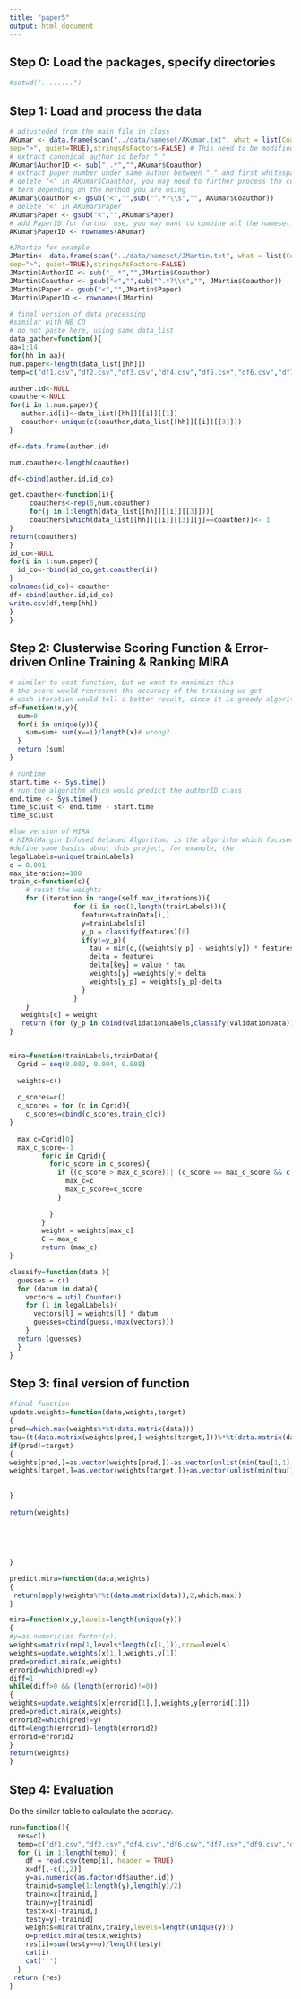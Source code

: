 ```yaml
---
title: "paper5"
output: html_document
---
```


## Step 0: Load the packages, specify directories

```r
#setwd("........")
```

## Step 1: Load and process the data

```r
# adjusteded from the main file in class
AKumar <- data.frame(scan("../data/nameset/AKumar.txt", what = list(Coauthor = "", Paper = "", Journal = ""),
sep=">", quiet=TRUE),stringsAsFactors=FALSE) # This need to be modified for different name set
# extract canonical author id befor "_"
AKumar$AuthorID <- sub("_.*","",AKumar$Coauthor)
# extract paper number under same author between "_" and first whitespace AKumar$PaperNO <- sub(".*_(\\w*)\\s.*", "\\1", AKumar$Coauthor)
# delete "<" in AKumar$Coauthor, you may need to further process the coauthor
# term depending on the method you are using
AKumar$Coauthor <- gsub("<","",sub("^.*?\\s","", AKumar$Coauthor))
# delete "<" in AKumar$Paper
AKumar$Paper <- gsub("<","",AKumar$Paper)
# add PaperID for furthur use, you may want to combine all the nameset files and # then assign the unique ID for all the citations
AKumar$PaperID <- rownames(AKumar)
```

```r
#JMartin for example
JMartin<- data.frame(scan("../data/nameset/JMartin.txt", what = list(Coauthor = "", Paper = "", Journal = ""),
sep=">", quiet=TRUE),stringsAsFactors=FALSE) 
JMartin$AuthorID <- sub("_.*","",JMartin$Coauthor)
JMartin$Coauthor <- gsub("<","",sub("^.*?\\s","", JMartin$Coauthor))
JMartin$Paper <- gsub("<","",JMartin$Paper)
JMartin$PaperID <- rownames(JMartin)
```

```r
# final version of data processing
#similar with NB_CO
# do not paste here, using same data_list
data_gather=function(){
aa=1:14
for(hh in aa){
num.paper<-length(data_list[[hh]])
temp=c("df1.csv","df2.csv","df3.csv","df4.csv","df5.csv","df6.csv","df7.csv","df8.csv","df9.csv","df10.csv","df11.csv","df12.csv","df13.csv","df14.csv")

auther.id<-NULL
coauther<-NULL
for(i in 1:num.paper){
   auther.id[i]<-data_list[[hh]][[i]][[1]]
   coauther<-unique(c(coauther,data_list[[hh]][[i]][[3]]))
}

df<-data.frame(auther.id)

num.coauther<-length(coauther)

df<-cbind(auther.id,id_co) 

get.coauther<-function(i){
     coauthers<-rep(0,num.coauther)
     for(j in 1:length(data_list[[hh]][[i]][[3]])){
     coauthers[which(data_list[[hh]][[i]][[3]][j]==coauther)]<- 1
}
return(coauthers) 
}
id_co<-NULL
for(i in 1:num.paper){
  id_co<-rbind(id_co,get.coauther(i))
}
colnames(id_co)<-coauther
df<-cbind(auther.id,id_co) 
write.csv(df,temp[hh])
}
}
```

## Step 2: Clusterwise Scoring Function & Error-driven Online Training & Ranking MIRA

```r
# similar to cost function, but we want to maximize this
# the score would represent the accuracy of the training we get
# each iteration would tell a better result, since it is greedy algorithm and focused on mistaken part
sf=function(x,y){
  sum=0
  for(i in unique(y)){
    sum=sum+ sum(x==i)/length(x)# wrong?
  }
  return (sum)
}

# runtime
start.time <- Sys.time()
# run the algorithm which would predict the authorID class
end.time <- Sys.time()
time_sclust <- end.time - start.time
time_sclust
```


```r
#low version of MIRA
# MIRA(Margin Infused Relaxed Algorithm) is the algorithm which focused on mistaken part and focused on 
#define some basics about this project, for example, the 
legalLabels=unique(trainLabels)
c = 0.001
max_iterations=100
train_c=function(c){
    # reset the weights 
    for (iteration in range(self.max_iterations)){
                for (i in seq(1,length(trainLabels))){
                  features=trainData[i,]
                  y=trainLabels[i]
                  y_p = classify(features)[0]
                  if(y!=y_p){
                    tau = min(c,((weights[y_p] - weights[y]) * features + 1.)/ (2 * (features * features))   )
                    delta = features
                    delta[key] = value * tau
                    weights[y] =weights[y]+ delta
                    weights[y_p] = weights[y_p]-delta
                  }
                }
    }
   weights[c] = weight
   return (for (y_p in cbind(validationLabels,classify(validationData))  ) {sum(y == y_p) }     )
}


mira=function(trainLabels,trainData){
  Cgrid = seq(0.002, 0.004, 0.008)
  
  weights=c()
  
  c_scores=c()
  c_scores = for (c in Cgrid){
    c_scores=cbind(c_scores,train_c(c))
}
  
  max_c=Cgrid[0]
  max_c_score=-1
        for(c in Cgrid){
          for(c_score in c_scores){
            if ((c_score > max_c_score)|| (c_score == max_c_score && c < max_c)){
              max_c=c
              max_c_score=c_score
            }
              
          }
        } 
        weight = weights[max_c]
        C = max_c
        return (max_c)
}

classify=function(data ){
  guesses = c()
  for (datum in data){
    vectors = util.Counter()
    for (l in legalLabels){
      vectors[l] = weights[l] * datum
      guesses=cbind(guess,(max(vectors)))
    }
  return (guesses) 
  }
}
```

## Step 3: final version of function 

```r
#final function
update.weights=function(data,weights,target)
{
pred=which.max(weights%*%t(data.matrix(data)))
tau=(t(data.matrix(weights[pred,]-weights[target,]))%*%t(data.matrix(data))+1)/(2*sum(data^2))
if(pred!=target)
{
weights[pred,]=as.vector(weights[pred,])-as.vector(unlist(min(tau[1,1],0.008)*data))
weights[target,]=as.vector(weights[target,])+as.vector(unlist(min(tau[1,1],0.008)*data))
  
  
}
  
return(weights)  
  
  
  
  
  
}

predict.mira=function(data,weights)
{
 return(apply(weights%*%t(data.matrix(data)),2,which.max)) 
}

mira=function(x,y,levels=length(unique(y)))
{
#y=as.numeric(as.factor(y))
weights=matrix(rep(1,levels*length(x[1,])),nrow=levels)  
weights=update.weights(x[1,],weights,y[1])
pred=predict.mira(x,weights)
errorid=which(pred!=y)
diff=1
while(diff>0 && (length(errorid)!=0))
{
weights=update.weights(x[errorid[1],],weights,y[errorid[1]])
pred=predict.mira(x,weights)
errorid2=which(pred!=y)
diff=length(errorid)-length(errorid2)
errorid=errorid2
}
return(weights)               
}
```



## Step 4: Evaluation

Do the similar table to calculate the accrucy.

```r
run=function(){
  res=c()
  temp=c("df1.csv","df2.csv","df4.csv","df6.csv","df7.csv","df9.csv","df10.csv","df11.csv","df12.csv")
  for (i in 1:length(temp)) {
    df = read.csv(temp[i], header = TRUE)
    x=df[,-c(1,2)]
    y=as.numeric(as.factor(df$auther.id))
    trainid=sample(1:length(y),length(y)/2)
    trainx=x[trainid,]
    trainy=y[trainid]
    testx=x[-trainid,]
    testy=y[-trainid]
    weights=mira(trainx,trainy,levels=length(unique(y)))
    o=predict.mira(testx,weights)
    res[i]=sum(testy==o)/length(testy)
    cat(i)
    cat(' ')
  }
 return (res)
}
```

